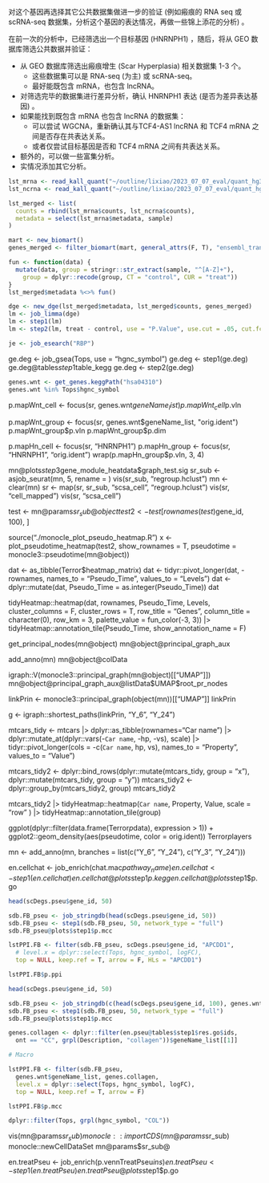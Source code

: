 

对这个基因再选择其它公共数据集做进一步的验证
(例如瘢痕的 RNA seq 或 scRNA-seq 数据集，分析这个基因的表达情况，再做一些锦上添花的分析) 。

在前一次的分析中，已经筛选出一个目标基因 (HNRNPH1) ，随后，将从 GEO 数据库筛选公共数据并验证：

- 从 GEO 数据库筛选出瘢痕增生 (Scar Hyperplasia) 相关数据集 1-3 个。
    - 这些数据集可以是 RNA-seq (为主) 或 scRNA-seq。
    - 最好能既包含 mRNA，也包含 lncRNA。
- 对筛选完毕的数据集进行差异分析，确认 HNRNPH1 表达 (是否为差异表达基因) 。
- 如果能找到既包含 mRNA 也包含 lncRNA 的数据集：
    - 可以尝试 WGCNA，重新确认其与TCF4-AS1 lncRNA 和 TCF4 mRNA 之间是否存在共表达关系。
    - 或者仅尝试目标基因是否和 TCF4 mRNA 之间有共表达关系。
- 额外的，可以做一些富集分析。
- 实情况添加其它分析。


```r
lst_mrna <- read_kall_quant("~/outline/lixiao/2023_07_07_eval/quant_hg38_mrna")
lst_ncrna <- read_kall_quant("~/outline/lixiao/2023_07_07_eval/quant_hg38_ncrna")

lst_merged <- list(
  counts = rbind(lst_mrna$counts, lst_ncrna$counts),
  metadata = select(lst_mrna$metadata, sample)
)

mart <- new_biomart()
genes_merged <- filter_biomart(mart, general_attrs(F, T), "ensembl_transcript_id", lst_merged$counts$target_id)

fun <- function(data) {
  mutate(data, group = stringr::str_extract(sample, "^[A-Z]+"),
    group = dplyr::recode(group, CT = "control", CUR = "treat"))
}
lst_merged$metadata %<>% fun()

dge <- new_dge(lst_merged$metadata, lst_merged$counts, genes_merged)
lm <- job_limma(dge)
lm <- step1(lm)
lm <- step2(lm, treat - control, use = "P.Value", use.cut = .05, cut.fc = .3)

```

```r
je <- job_esearch("RBP")
```

ge.deg <- job_gsea(Tops, use = "hgnc_symbol")
ge.deg <- step1(ge.deg)
ge.deg@tables$step1$table_kegg
ge.deg <- step2(ge.deg)


```r
genes.wnt <- get_genes.keggPath("hsa04310")
genes.wnt %in% Tops$hgnc_symbol
```


p.mapWnt_cell <- focus(sr, genes.wnt$geneName_list)
p.mapWnt_cell$p.vln

p.mapWnt_group <- focus(sr, genes.wnt$geneName_list, "orig.ident")
p.mapWnt_group$p.vln
p.mapWnt_group$p.dim


p.mapHn_cell <- focus(sr, "HNRNPH1")
p.mapHn_group <- focus(sr, "HNRNPH1", "orig.ident")
wrap(p.mapHn_group$p.vln, 3, 4)


mn@plots$step3$gene_module_heatdata$graph_test.sig
sr_sub <- asjob_seurat(mn, 5, rename = )
vis(sr_sub, "regroup.hclust")
mn <- clear(mn)
sr <- map(sr, sr_sub, "scsa_cell", "regroup.hclust")
vis(sr, "cell_mapped")
vis(sr, "scsa_cell")


test <- mn@params$sr_sub@object
test2 <- test[rownames(test) %in% head(scDegs.pseu$gene_id, 100), ]

source("./monocle_plot_pseudo_heatmap.R")
x <- plot_pseudotime_heatmap(test2, show_rownames = T, pseudotime = monocle3::pseudotime(mn@object))


dat <- as_tibble(Terror$heatmap_matrix)
dat <- tidyr::pivot_longer(dat, -rownames, names_to = "Pseudo_Time", values_to = "Levels")
dat <- dplyr::mutate(dat, Pseudo_Time = as.integer(Pseudo_Time))
dat


tidyHeatmap::heatmap(dat, rownames, Pseudo_Time, Levels, cluster_columns = F, cluster_rows = T,
  row_title = "Genes", column_title = character(0), row_km = 3,
  palette_value = fun_color(-3, 3)) |>
  tidyHeatmap::annotation_tile(Pseudo_Time, show_annotation_name = F)


get_principal_nodes(mn@object)
mn@object@principal_graph_aux

add_anno(mn)
mn@object@colData

igraph::V(monocle3::principal_graph(mn@object)[["UMAP"]])
mn@object@principal_graph_aux@listData$UMAP$root_pr_nodes


linkPrin <- monocle3::principal_graph(object(mn))[["UMAP"]]
linkPrin

g <- igraph::shortest_paths(linkPrin, "Y_6", "Y_24")

mtcars_tidy <- 
    mtcars |> 
    dplyr::as_tibble(rownames="Car name") |> 
    dplyr::mutate_at(dplyr::vars(-`Car name`, -hp, -vs), scale) |>
    tidyr::pivot_longer(cols = -c(`Car name`, hp, vs), names_to = "Property", values_to = "Value")

  mtcars_tidy2 <- dplyr::bind_rows(dplyr::mutate(mtcars_tidy, group = "x"), dplyr::mutate(mtcars_tidy, group = "y"))
  mtcars_tidy2 <- dplyr::group_by(mtcars_tidy2, group)
  mtcars_tidy2

mtcars_tidy2 |> 
  tidyHeatmap::heatmap(`Car name`, Property, Value,    scale = "row"   ) |>
  tidyHeatmap::annotation_tile(group)


ggplot(dplyr::filter(data.frame(Terror$p$data), expression > 1)) + ggplot2::geom_density(aes(pseudotime, color = orig.ident))
Terror$p$layers

mn <- add_anno(mn, branches = list(c("Y_6", "Y_24"), c("Y_3", "Y_24")))

en.cellchat <- job_enrich(chat.mac$pathway_name)
en.cellchat <- step1(en.cellchat)
en.cellchat@plots$step1$p.kegg
en.cellchat@plots$step1$p.go

```r
head(scDegs.pseu$gene_id, 50)

sdb.FB_pseu <- job_stringdb(head(scDegs.pseu$gene_id, 50))
sdb.FB_pseu <- step1(sdb.FB_pseu, 50, network_type = "full")
sdb.FB_pseu@plots$step1$p.mcc

lstPPI.FB <- filter(sdb.FB_pseu, scDegs.pseu$gene_id, "APCDD1",
  # level.x = dplyr::select(Tops, hgnc_symbol, logFC),
  top = NULL, keep.ref = T, arrow = F, HLs = "APCDD1")

lstPPI.FB$p.ppi

```


```r
head(scDegs.pseu$gene_id, 50)

sdb.FB_pseu <- job_stringdb(c(head(scDegs.pseu$gene_id, 100), genes.wnt$geneName_list))
sdb.FB_pseu <- step1(sdb.FB_pseu, 50, network_type = "full")
sdb.FB_pseu@plots$step1$p.mcc

genes.collagen <- dplyr::filter(en.pseu@tables$step1$res.go$ids,
  ont == "CC", grpl(Description, "collagen"))$geneName_list[[1]]

# Macro

lstPPI.FB <- filter(sdb.FB_pseu,
  genes.wnt$geneName_list, genes.collagen,
  level.x = dplyr::select(Tops, hgnc_symbol, logFC),
  top = NULL, keep.ref = T, arrow = F)

lstPPI.FB$p.mcc

dplyr::filter(Tops, grpl(hgnc_symbol, "COL"))

```

vis(mn@params$sr_sub)
monocle::importCDS(mn@params$sr_sub)
monocle::newCellDataSet
mn@params$sr_sub@


en.treatPseu <- job_enrich(p.vennTreatPseu$ins)
en.treatPseu <- step1(en.treatPseu)
en.treatPseu@plots$step1$p.go
